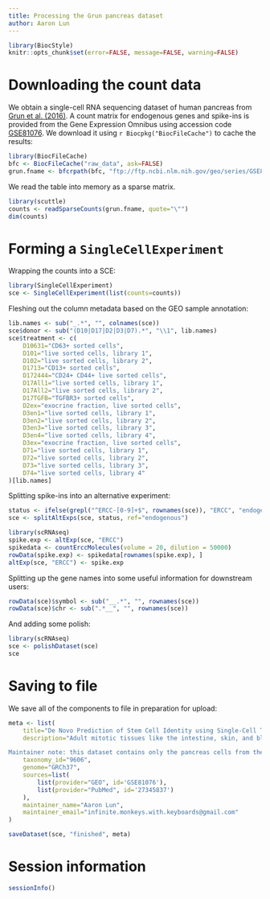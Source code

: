 ```yaml
---
title: Processing the Grun pancreas dataset
author: Aaron Lun
---
```


```r
library(BiocStyle)
knitr::opts_chunk$set(error=FALSE, message=FALSE, warning=FALSE)
```

# Downloading the count data

We obtain a single-cell RNA sequencing dataset of human pancreas from [Grun et al. (2016)](https://doi.org/10.1016/j.stem.2016.05.010).
A count matrix for endogenous genes and spike-ins is provided from the Gene Expression Omnibus 
using accession code [GSE81076](https://www.ncbi.nlm.nih.gov/geo/query/acc.cgi?acc=GSE81076).
We download it using `r Biocpkg("BiocFileCache")` to cache the results:

```r
library(BiocFileCache)
bfc <- BiocFileCache("raw_data", ask=FALSE)
grun.fname <- bfcrpath(bfc, "ftp://ftp.ncbi.nlm.nih.gov/geo/series/GSE81nnn/GSE81076/suppl/GSE81076%5FD2%5F3%5F7%5F10%5F17%2Etxt%2Egz")
```

We read the table into memory as a sparse matrix.

```r
library(scuttle)
counts <- readSparseCounts(grun.fname, quote="\"")
dim(counts)
```

# Forming a `SingleCellExperiment`

Wrapping the counts into a SCE:

```r
library(SingleCellExperiment)
sce <- SingleCellExperiment(list(counts=counts))
```

Fleshing out the column metadata based on the GEO sample annotation:

```r
lib.names <- sub("_.*", "", colnames(sce))
sce$donor <- sub("(D10|D17|D2|D3|D7).*", "\\1", lib.names)
sce$treatment <- c(
    D10631="CD63+ sorted cells",
    D101="live sorted cells, library 1",
    D102="live sorted cells, library 2",
    D1713="CD13+ sorted cells",
    D172444="CD24+ CD44+ live sorted cells",
    D17All1="live sorted cells, library 1",
    D17All2="live sorted cells, library 2",
    D17TGFB="TGFBR3+ sorted cells",
    D2ex="exocrine fraction, live sorted cells",
    D3en1="live sorted cells, library 1",
    D3en2="live sorted cells, library 2",
    D3en3="live sorted cells, library 3",
    D3en4="live sorted cells, library 4",
    D3ex="exocrine fraction, live sorted cells",
    D71="live sorted cells, library 1",
    D72="live sorted cells, library 2",
    D73="live sorted cells, library 3",
    D74="live sorted cells, library 4"
)[lib.names]
```

Splitting spike-ins into an alternative experiment:

```r
status <- ifelse(grepl("^ERCC-[0-9]+$", rownames(sce)), "ERCC", "endogenous")
sce <- splitAltExps(sce, status, ref="endogenous")

library(scRNAseq)
spike.exp <- altExp(sce, "ERCC")
spikedata <- countErccMolecules(volume = 20, dilution = 50000)
rowData(spike.exp) <- spikedata[rownames(spike.exp), ]
altExp(sce, "ERCC") <- spike.exp
```

Splitting up the gene names into some useful information for downstream users:

```r
rowData(sce)$symbol <- sub("__.*", "", rownames(sce))
rowData(sce)$chr <- sub(".*__", "", rownames(sce))
```

And adding some polish:

```r
library(scRNAseq)
sce <- polishDataset(sce)
sce
```

# Saving to file

We save all of the components to file in preparation for upload:

```r
meta <- list(
    title="De Novo Prediction of Stem Cell Identity using Single-Cell Transcriptome Data [pancreas only]",
    description="Adult mitotic tissues like the intestine, skin, and blood undergo constant turnover throughout the life of an organism. Knowing the identity of the stem cell is crucial to understanding tissue homeostasis and its aberrations upon disease. Here we present a computational method for the derivation of a lineage tree from single-cell transcriptome data. By exploiting the tree topology and the transcriptome composition, we establish StemID, an algorithm for identifying stem cells among all detectable cell types within a population. We demonstrate that StemID recovers two known adult stem cell populations, Lgr5+ cells in the small intestine and hematopoietic stem cells in the bone marrow. We apply StemID to predict candidate multipotent cell populations in the human pancreas, a tissue with largely uncharacterized turnover dynamics. We hope that StemID will accelerate the search for novel stem cells by providing concrete markers for biological follow-up and validation.

Maintainer note: this dataset contains only the pancreas cells from the study. The sorting protocol and donor identity for each cell were obtained from the sample annotations in the GEO entry. ERCC spike-in molecule counts were computed with a volume of 20 nL per cell and a dilution of 1:50000.",
    taxonomy_id="9606",
    genome="GRCh37",
    sources=list(
        list(provider="GEO", id='GSE81076'),
        list(provider="PubMed", id='27345837')
    ),
    maintainer_name="Aaron Lun",
    maintainer_email="infinite.monkeys.with.keyboards@gmail.com"
)

saveDataset(sce, "finished", meta)
```

# Session information {-}

```r
sessionInfo()
```
